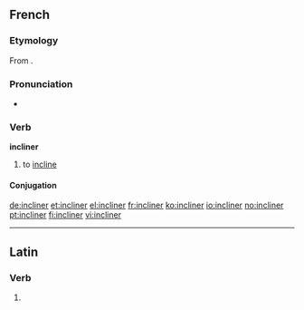 ==French==

===Etymology===
From {{etyl|la|fr}} {{term|inclino|inclīnō|incline, tilt|lang=la}}.

===Pronunciation===
* {{audio|Fr-incliner.ogg|Audio}}

===Verb===
'''incliner'''

# to [[incline]]

====Conjugation====
{{fr-conj-er|inclin|avoir}}

[[de:incliner]]
[[et:incliner]]
[[el:incliner]]
[[fr:incliner]]
[[ko:incliner]]
[[io:incliner]]
[[no:incliner]]
[[pt:incliner]]
[[fi:incliner]]
[[vi:incliner]]

----
==Latin==
===Verb===
{{la-verb-form|inclīner}}

# {{conjugation of|[[inclino#Latin|inclīnō]]||1|s|pres|pass|sub}}

{{rfc-auto}}